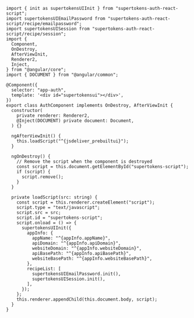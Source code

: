   ```tsx title="/app/auth/auth.component.ts"
  import { init as supertokensUIInit } from "supertokens-auth-react-script";
  import supertokensUIEmailPassword from "supertokens-auth-react-script/recipe/emailpassword";
  import supertokensUISession from "supertokens-auth-react-script/recipe/session";
  import {
    Component,
    OnDestroy,
    AfterViewInit,
    Renderer2,
    Inject,
  } from "@angular/core";
  import { DOCUMENT } from "@angular/common";

  @Component({
    selector: "app-auth",
    template: '<div id="supertokensui"></div>',
  })
  export class AuthComponent implements OnDestroy, AfterViewInit {
    constructor(
      private renderer: Renderer2,
      @Inject(DOCUMENT) private document: Document,
    ) {}

    ngAfterViewInit() {
      this.loadScript("^{jsdeliver_prebuiltui}");
    }

    ngOnDestroy() {
      // Remove the script when the component is destroyed
      const script = this.document.getElementById("supertokens-script");
      if (script) {
        script.remove();
      }
    }

    private loadScript(src: string) {
      const script = this.renderer.createElement("script");
      script.type = "text/javascript";
      script.src = src;
      script.id = "supertokens-script";
      script.onload = () => {
        supertokensUIInit({
          appInfo: {
            appName: "^{appInfo.appName}",
            apiDomain: "^{appInfo.apiDomain}",
            websiteDomain: "^{appInfo.websiteDomain}",
            apiBasePath: "^{appInfo.apiBasePath}",
            websiteBasePath: "^{appInfo.websiteBasePath}",
          },
          recipeList: [
            supertokensUIEmailPassword.init(),
            supertokensUISession.init(),
          ],
        });
      };
      this.renderer.appendChild(this.document.body, script);
    }
  }
  ```
